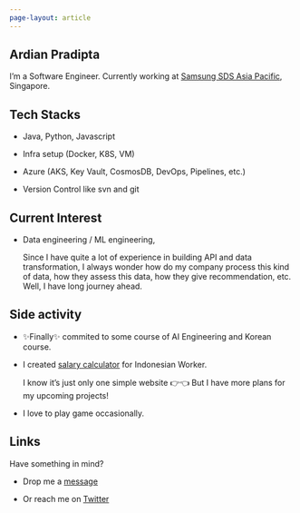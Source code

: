 ```yaml
---
page-layout: article
---
```

## Ardian Pradipta

I'm a Software Engineer. Currently working at [Samsung SDS Asia Pacific](https://www.samsungsds.com/), Singapore.

## Tech Stacks
- Java, Python, Javascript

- Infra setup (Docker, K8S, VM) 

- Azure (AKS, Key Vault, CosmosDB, DevOps, Pipelines, etc.)

- Version Control like svn and git

## Current Interest
- Data engineering / ML engineering, 

  Since I have quite a lot of experience in building API and data transformation, I always wonder how do my company process this kind of data, how they assess this data, how they give recommendation, etc. 
  Well, I have long journey ahead.

## Side activity
- ✨Finally✨ commited to some course of AI Engineering and Korean course.

- I created [salary calculator](https://github.com/rdnpradipta/salary-calculator-id) for Indonesian Worker.

  I know it's just only one simple website 👉👈 But I have more plans for my upcoming projects!

- I love to play game occasionally.

## Links
Have something in mind? 
  
- Drop me a [message](mailto:hi@rdnpradipta.com)

- Or reach me on [Twitter](https://twitter.com/rdnpradipta)
